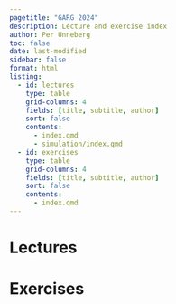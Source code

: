 ```yaml
---
pagetitle: "GARG 2024"
description: Lecture and exercise index
author: Per Unneberg
toc: false
date: last-modified
sidebar: false
format: html
listing:
  - id: lectures
    type: table
    grid-columns: 4
    fields: [title, subtitle, author]
    sort: false
    contents:
      - index.qmd
      - simulation/index.qmd
  - id: exercises
    type: table
    grid-columns: 4
    fields: [title, subtitle, author]
    sort: false
    contents:
      - index.qmd
---
```


# Lectures

:::{#lectures}

:::

# Exercises

:::{#exercises}

:::
